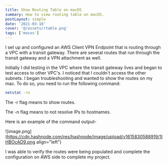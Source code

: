 ```yaml
---
title: Show Routing Table on macOS
summary: How to view routing table on macOS.
postLayout: simple
date: '2021-03-18'
cover: '@/assets/rtable.png'
tags: ['macos']
---
```

I set up and configured an AWS Client VPN Endpoint that is routing through a VPC with a transit gateway. There are several routes that run through the transit gateway and a VPN attachment as well.

Initially I did testing in the VPC where the transit gateway lives and began to test access to other VPC's. I noticed that I couldn't access the other subnets. I began troubleshooting and wanted to show the routes on my mac. To do so, you need to run the following command:

```bash
netstat -rn
```

The -r flag means to show routes.

The -n flag means to not resolve IPs to hostnames.

Here is an example of the command output-

![image.png](https://cdn.hashnode.com/res/hashnode/image/upload/v1615830588919/1IHBOcAD9.png align="left")

I was able to verify the routes were being populated and complete the configuration on AWS side to complete my project.